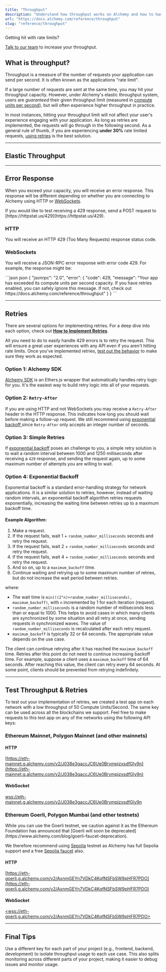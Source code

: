```yaml
---
title: "Throughput"
description: "Understand how throughput works on Alchemy and how to handle 429 errors."
url: "https://docs.alchemy.com/reference/throughput"
slug: "reference/throughput"
---
```


<Info>
  Getting hit with rate limits?

  [Talk to our team](https://www.alchemy.com/contact-sales) to increase your throughput.
</Info>

## What is throughput?

Throughput is a measure of the number of requests your application can send per second. It is often known as the applications "rate limit".

If a large number of requests are sent at the same time, you may hit your throughput capacity. However, under Alchemy's elastic throughput system, users are *guaranteed* their given throughput limit (measured in [compute units per second](/reference/throughput#scroll-what-are-compute-units-per-second-cups)), but will often experience higher throughput in practice.

In most instances, hitting your throughput limit will not affect your user's experience engaging with your application. As long as retries are implemented, the requests will go through in the following second. As a general rule of thumb, if you are experiencing **under 30%** rate limited requests, [using retries](/reference/throughput#retries) is the best solution.

***

## Elastic Throughput

<Check />

***

## Error Response

When you exceed your capacity, you will receive an error response. This response will be different depending on whether you are connecting to Alchemy using HTTP or [WebSockets](/reference/websockets).

<Info>
  If you would like to test receiving a 429 response, send a POST request to [https://httpstat.us/429](https://httpstat.us/429).
</Info>

### HTTP

You will receive an HTTP 429 (Too Many Requests) response status code.

### WebSockets

You will receive a JSON-RPC error response with error code 429. For example, the response might be:

<CodeGroup>
  ```json json
  {
    "jsonrpc": "2.0",
    "error": {
      "code": 429,
      "message": "Your app has exceeded its compute units per second capacity. If you have retries enabled, you can safely ignore this message. If not, check out https://docs.alchemy.com/reference/throughput"
    }
  }
  ```
</CodeGroup>

***

## Retries

There are several options for implementing retries. For a deep dive into each option, check out **[How to Implement Retries](/reference/how-to-implement-retries)**.

All you need to do to easily handle 429 errors is to retry the request. This will ensure a great user experiences with any API even if you aren't hitting rate limits. Once you've implemented retries, [test out the behavior](/reference/throughput#test-rate-limits-retries) to make sure they work as expected.

### Option 1: Alchemy SDK

[Alchemy SDK](/reference/alchemy-sdk-quickstart) is an Ethers.js wrapper that automatically handles retry logic for you. It's the easiest way to build retry logic into all of your requests.

### Option 2: `Retry-After`

If you are using HTTP and not WebSockets you may receive a `Retry-After` header in the HTTP response. This indicates how long you should wait before making a follow-up request. We still recommend using [exponential backoff ](/reference/throughput#option-4-exponential-backoff)since `Retry-After` only accepts an integer number of seconds.

### Option 3: Simple Retries

If [exponential backoff](/reference/throughput#option-3-exponential-backoff) poses an challenge to you, a simple retry solution is to wait a random interval between 1000 and 1250 milliseconds after receiving a `429` response, and sending the request again, up to some maximum number of attempts you are willing to wait.

### Option 4: Exponential Backoff

Exponential backoff is a standard error-handling strategy for network applications. It is a similar solution to retries, however, instead of waiting random intervals, an exponential backoff algorithm retries requests exponentially, increasing the waiting time between retries up to a maximum backoff time.

#### Example Algorithm:

1. Make a request.
2. If the request fails, wait 1 + `random_number_milliseconds` seconds and retry the request.
3. If the request fails, wait 2 + `random_number_milliseconds` seconds and retry the request.
4. If the request fails, wait 4 + `random_number_milliseconds` seconds and retry the request.
5. And so on, up to a `maximum_backoff` time.
6. Continue waiting and retrying up to some maximum number of retries, but do not increase the wait period between retries.

where:

* The wait time is `min(((2^n)+random_number_milliseconds), maximum_backoff)`, with `n` incremented by 1 for each iteration (request).
* `random_number_milliseconds` is a random number of milliseconds less than or equal to 1000. This helps to avoid cases in which many clients are synchronized by some situation and all retry at once, sending requests in synchronized waves. The value of `random_number_milliseconds` is recalculated after each retry request.
* `maximum_backoff` is typically 32 or 64 seconds. The appropriate value depends on the use case.

The client can continue retrying after it has reached the `maximum_backoff` time. Retries after this point do not need to continue increasing backoff time. For example, suppose a client uses a `maximum_backoff` time of 64 seconds. After reaching this value, the client can retry every 64 seconds. At some point, clients should be prevented from retrying indefinitely.

***

## Test Throughput & Retries

To test out your implementation of retries, we created a test app on each network with a low throughput of 50 Compute Units/Second. The same key can be used across all the blockchains we support. Feel free to make requests to this test app on any of the networks using the following API keys:

### Ethereum Mainnet, Polygon Mainnet (and other mainnets)

#### HTTP

[https://eth-mainnet.g.alchemy.com/v2/J038e3gaccJC6Ue0BrvmpjzxsdfGly9n](https://eth-mainnet.g.alchemy.com/v2/J038e3gaccJC6Ue0BrvmpjzxsdfGly9n)

#### WebSocket

[wss://eth-mainnet.g.alchemy.com/v2/J038e3gaccJC6Ue0BrvmpjzxsdfGly9n]()

### Ethereum Goerli, Polygon Mumbai (and other testnets)

<Warning>
  While you can use the Goerli testnet, we caution against it as the Ethereum Foundation has announced that [Goerli will soon be deprecated](https://www.alchemy.com/blog/goerli-faucet-deprecation).

  We therefore recommend using [Sepolia](https://www.alchemy.com/overviews/sepolia-testnet) testnet as Alchemy has full Sepolia support and a free [Sepolia faucet](https://sepoliafaucet.com/) also.
</Warning>

#### HTTP

[https://eth-goerli.g.alchemy.com/v2/AxnmGEYn7VDkC4KqfNSFbSW9pHFR7PDO](https://eth-goerli.g.alchemy.com/v2/AxnmGEYn7VDkC4KqfNSFbSW9pHFR7PDO)

#### WebSocket

[\<wss://eth-goerli.g.alchemy.com/v2/AxnmGEYn7VDkC4KqfNSFbSW9pHFR7PDO>]()

***

## Final Tips

Use a different key for each part of your project (e.g., frontend, backend, development) to isolate throughput usage to each use case. This also splits monitoring across different parts of your project, making it easier to debug issues and monitor usage.
